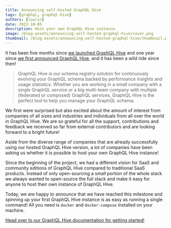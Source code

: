 ```yaml
---
title: Announcing self-hosted GraphQL Hive
tags: [graphql, graphql-hive]
authors: [laurin]
date: 2022-10-05
description: Host your own GraphQL Hive instance.
image: /blog-assets/announcing-self-hosted-graphql-hive/cover.png
thumbnail: /blog-assets/announcing-self-hosted-graphql-hive/thumbnail.png
---
```


It has been five months since [we launched GraphQL Hive](/blog/announcing-graphql-hive-release) and
one year since [we first announced GraphQL Hive](/blog/graphql-hive-preview), and it has been a wild
ride since then!

> GraphQL Hive is our schema registry solution for continuously evolving your GraphQL schema backed
> by performance insights and usage statistics. Whether you are working in a small company with a
> single GraphQL service or a big multi-team company with multiple (federated or composed) GraphQL
> services, GraphQL Hive is the perfect tool to help you manage your GraphQL schema.

We first were surprised but also excited about the amount of interest from companies of all sizes
and industries and individuals from all over the world in GraphQL Hive. We are so grateful for all
the support, contributions and feedback we received so far from external contributors and are
looking forward to a bright future!

Aside from the diverse range of companies that are already successfully using our hosted GraphQL
Hive version, a lot of companies have been asking us whether it is possible to host your own GraphQL
Hive instance!

Since the beginning of the project, we had a different vision for SaaS and community editions of
GraphQL Hive compared to traditional SaaS products. Instead of only open-sourcing a small portion of
the whole stack we always wanted to open-source the full stack and make it easy for anyone to host
their own instance of GraphQL Hive.

Today, we are happy to announce that we have reached this milestone and spinning up your first
GraphQL Hive instance is as easy as running a single command! All you need is `docker` and
`docker-compose` installed on your machine.

[Head over to our GraphQL Hive documentation for getting started!](https://docs.graphql-hive.com/self-hosting/get-started)
